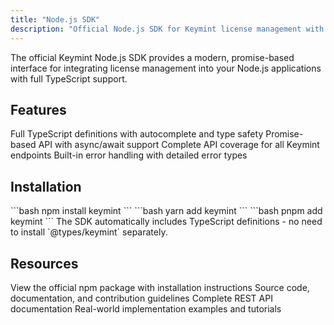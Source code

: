 ```yaml
---
title: "Node.js SDK"
description: "Official Node.js SDK for Keymint license management with TypeScript support and modern async/await."
---
```


<Info>
The official Keymint Node.js SDK provides a modern, promise-based interface for integrating license management into your Node.js applications with full TypeScript support.
</Info>

## Features

<CardGroup cols={2}>
  <Card title="TypeScript Support" icon="code">
    Full TypeScript definitions with autocomplete and type safety
  </Card>
  <Card title="Modern Async/Await" icon="bolt">
    Promise-based API with async/await support
  </Card>
  <Card title="Comprehensive Coverage" icon="shield-check">
    Complete API coverage for all Keymint endpoints
  </Card>
  <Card title="Error Handling" icon="triangle-exclamation">
    Built-in error handling with detailed error types
  </Card>
</CardGroup>

## Installation

<Tabs>
  <Tab title="npm">
    ```bash
    npm install keymint
    ```
  </Tab>
  
  <Tab title="yarn">
    ```bash
    yarn add keymint
    ```
  </Tab>
  
  <Tab title="pnpm">
    ```bash
    pnpm add keymint
    ```
  </Tab>
</Tabs>

<Note>
The SDK automatically includes TypeScript definitions - no need to install `@types/keymint` separately.
</Note>

## Resources

<CardGroup cols={2}>
  <Card title="npm Package" icon="box" href="https://www.npmjs.com/package/keymint">
    View the official npm package with installation instructions
  </Card>
  <Card title="GitHub Repository" icon="github" href="https://github.com/keymint-dev/KeymintSDK-nodejs">
    Source code, documentation, and contribution guidelines
  </Card>
  <Card title="API Reference" icon="book" href="/api-reference/overview">
    Complete REST API documentation
  </Card>
  <Card title="Example Projects" icon="code" href="https://github.com/keymint-dev/examples">
    Real-world implementation examples and tutorials
  </Card>
</CardGroup>

